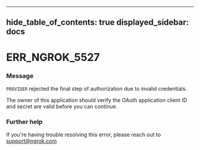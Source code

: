 

---
hide_table_of_contents: true
displayed_sidebar: docs
---


# ERR_NGROK_5527

### Message
`PROVIDER` rejected the final step of authorization due to invalid credentials.

The owner of this application should verify the OAuth application client ID and secret are valid before you can continue.

<ErrorDetails error="err_ngrok_5527" />



### Further help
If you're having trouble resolving this error, please reach out to [support@ngrok.com](mailto:support@ngrok.com?subject=Help%20with%20ERR_NGROK_5527)

